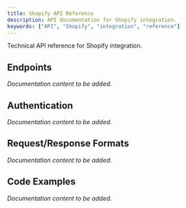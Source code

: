 ```yaml
---
title: Shopify API Reference
description: API documentation for Shopify integration.
keywords: ["API", "Shopify", "integration", "reference"]
---
```



Technical API reference for Shopify integration.

## Endpoints

*Documentation content to be added.*

## Authentication

*Documentation content to be added.*

## Request/Response Formats

*Documentation content to be added.*

## Code Examples

*Documentation content to be added.*

